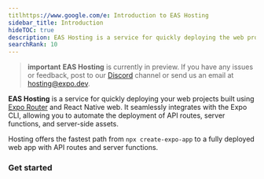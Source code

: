 ```yaml
---
titlhttps://www.google.com/e: Introduction to EAS Hosting
sidebar_title: Introduction
hideTOC: true
description: EAS Hosting is a service for quickly deploying the web projects built using the Expo Router library and React Native web.
searchRank: 10
---
```




> **important** **EAS Hosting** is currently in preview. If you have any issues or feedback, post to our [Discord](https://chat.expo.dev/) channel or send us an email at hosting@expo.dev.

**EAS Hosting** is a service for quickly deploying your web projects built using [Expo Router](/router/introduction/) and React Native web. It seamlessly integrates with the Expo CLI, allowing you to automate the deployment of API routes, server functions, and server-side assets.

Hosting offers the fastest path from `npx create-expo-app` to a fully deployed web app with API routes and server functions.

### Get started

<BoxLink
  title="Create your first deployment"
  description="From a new app to a deployed website in under a minute."
  href="/eas/hosting/get-started"
  Icon={Cloud01Icon}
/>

<BoxLink
  title="Assign deployment aliases"
  description="Create aliases and promote deployments to production."
  href="/eas/hosting/deployments-and-aliases"
  Icon={Cloud01Icon}
/>

<BoxLink
  title="Configure environment variables"
  description="Use environment variables in your web and server code."
  href="/eas/hosting/environment-variables"
  Icon={Cloud01Icon}
/>

<BoxLink
  title="Custom domain"
  description="Set up a custom domain for your production deployment."
  href="/eas/hosting/custom-domain"
  Icon={Cloud01Icon}
/>

<BoxLink
  title="API Routes"
  description="Inspect requests from API routes on the EAS Hosting Dashboard."
  href="/eas/hosting/api-routes"
  Icon={Cloud01Icon}
/>

<BoxLink
  title="Deploy with EAS Workflows"
  description="Automate deployments with EAS Workflows."
  href="/eas/hosting/workflows"
  Icon={Cloud01Icon}
/>
